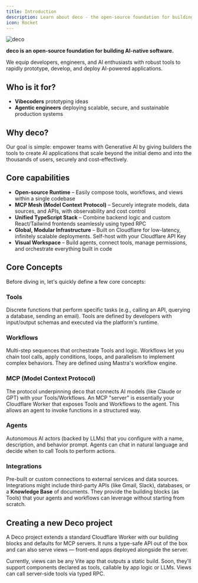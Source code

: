 ```yaml
---
title: Introduction
description: Learn about deco - the open-source foundation for building AI-native software
icon: Rocket
---
```


![deco](https://assets.decocache.com/decochatweb/d547b59f-c80b-4a76-8fa8-524d829baed1/capyreadme.png)

**deco is an open-source foundation for building AI-native software.**

We equip developers, engineers, and AI enthusiasts with robust tools to rapidly
prototype, develop, and deploy AI-powered applications.

## Who is it for?

- **Vibecoders** prototyping ideas
- **Agentic engineers** deploying scalable, secure, and sustainable production
  systems

## Why deco?

Our goal is simple: empower teams with Generative AI by giving builders
the tools to create AI applications that scale beyond the initial demo and
into the thousands of users, securely and cost-effectively.

## Core capabilities

- **Open-source Runtime** – Easily compose tools, workflows, and views within a
  single codebase
- **MCP Mesh (Model Context Protocol)** – Securely integrate models, data
  sources, and APIs, with observability and cost control
- **Unified TypeScript Stack** – Combine backend logic and custom React/Tailwind
  frontends seamlessly using typed RPC
- **Global, Modular Infrastructure** – Built on Cloudflare for low-latency,
  infinitely scalable deployments. Self-host with your Cloudflare API Key
- **Visual Workspace** – Build agents, connect tools, manage permissions, and
  orchestrate everything built in code

## Core Concepts

Before diving in, let's quickly define a few core concepts:

### Tools

Discrete functions that perform specific tasks (e.g., calling an API, querying a database, sending an email). Tools are defined by developers with input/output schemas and executed via the platform's runtime.

### Workflows

Multi-step sequences that orchestrate Tools and logic. Workflows let you chain tool calls, apply conditions, loops, and parallelism to implement complex behaviors. They are defined using Mastra's workflow engine.

### MCP (Model Context Protocol)

The protocol underpinning deco that connects AI models (like Claude or GPT) with your Tools/Workflows. An MCP "server" is essentially your Cloudflare Worker that exposes Tools and Workflows to the agent. This allows an agent to invoke functions in a structured way.

### Agents

Autonomous AI actors (backed by LLMs) that you configure with a name, description, and behavior prompt. Agents can chat in natural language and decide when to call Tools to perform actions.

### Integrations

Pre-built or custom connections to external services and data sources. Integrations might include third-party APIs (like Gmail, Slack), databases, or a **Knowledge Base** of documents. They provide the building blocks (as Tools) that your agents and workflows can leverage without starting from scratch.

## Creating a new Deco project

A Deco project extends a standard Cloudflare Worker with our building blocks and defaults for MCP servers. It runs a type-safe API out of the box and can also serve views — front-end apps deployed alongside the server.

Currently, views can be any Vite app that outputs a static build. Soon, they’ll support components declared as tools, callable by app logic or LLMs. Views can call server-side tools via typed RPC.
